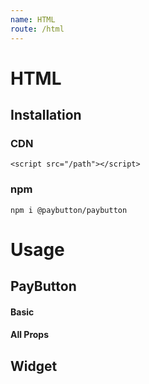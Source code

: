 ```yaml
---
name: HTML
route: /html
---
```



# HTML

## Installation

### CDN

`<script src="/path"></script>`

### npm

`npm i @paybutton/paybutton`

# Usage

## PayButton

#### Basic

<Playground language="html" showLivePreview={false}>
  <div class="paybutton" to="1PayBtn3rF6einuqMed2gJ4XdvuoGtNTNd" />
</Playground>

#### All Props

<Props of={PayButton} />

<Playground language="html" showLivePreview={false}>
  <div class="paybutton"
    to="1PayBtn3rF6einuqMed2gJ4XdvuoGtNTNd"
    amount="10"
    currency="USD"
    animation="invert"
    text="Send BCH"
    hover-text="Test"
    success-text="Thank you for supporting us"
  />
</Playground>

## Widget

